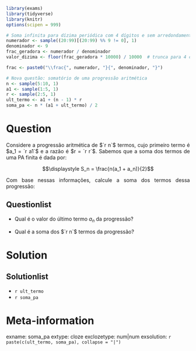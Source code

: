 ```r
library(exams)
library(tidyverse)
library(knitr)
options(scipen = 999)

# Soma infinita para dízima periódica com 4 dígitos e sem arredondamento
numerador <- sample((20:99)[(20:99) %% 9 != 0], 1)
denominador <- 9
frac_geradora <- numerador / denominador
valor_dizima <- floor(frac_geradora * 10000) / 10000  # trunca para 4 casas sem arredondar

frac <- paste0("\\frac{", numerador, "}{", denominador, "}")

# Nova questão: somatório de uma progressão aritmética
n <- sample(5:10, 1)
a1 <- sample(1:5, 1)
r <- sample(2:5, 1)
ult_termo <- a1 + (n - 1) * r
soma_pa <- n * (a1 + ult_termo) / 2
```

Question
========

<p style="text-align: justify;">
Considere a progressão aritmética de $`r n`$ termos, cujo primeiro termo é $a_1 = `r a1`$ e a razão é $r = `r r`$. Sabemos que a soma dos termos de uma PA finita é dada por:
</p>

$$\displaystyle S_n = \frac{n(a_1 + a_n)}{2}$$

<p style="text-align: justify;">
Com base nessas informações, calcule a soma dos termos dessa progressão:
</p>

Questionlist
------------

* Qual é o valor do último termo $a_n$ da progressão?  

* Qual é a soma dos $`r n`$ termos da progressão?   

Solution
========

Solutionlist
------------
* `r ult_termo`
* `r soma_pa`

Meta-information
================

exname: soma_pa
extype: cloze
exclozetype: num|num
exsolution: `r paste(c(ult_termo, soma_pa), collapse = "|")`

